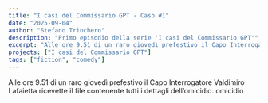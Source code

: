 ```yaml
---
title: "I casi del Commissario GPT - Caso #1"
date: "2025-09-04"
author: "Stefano Trinchero"
description: "Primo episodio della serie 'I casi del Commissario GPT'"
excerpt: "Alle ore 9.51 di un raro giovedì prefestivo il Capo Interrogatore Valdimiro Lafaietta ricevette il file contenente tutti i dettagli dell’omicidio."
projects: ["I casi del Commissario GPT"]
tags: ["fiction", "comedy"]
---
```



Alle ore 9.51 di un raro giovedì prefestivo il Capo Interrogatore Valdimiro Lafaietta ricevette il file contenente tutti i dettagli dell’omicidio. 
<ChatBubble>
omicidio
</ChatBubble>
